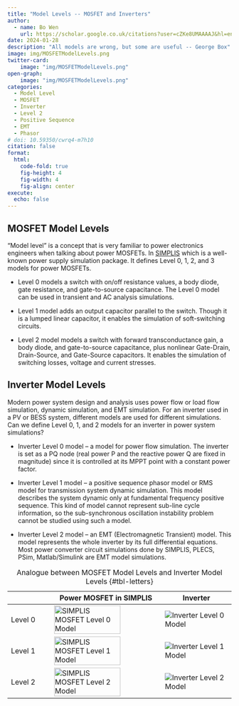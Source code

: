 ```yaml
---
title: "Model Levels -- MOSFET and Inverters"
author:
  - name: Bo Wen
    url: https://scholar.google.co.uk/citations?user=cZKe8UMAAAAJ&hl=en
date: 2024-01-28
description: "All models are wrong, but some are useful -- George Box"
image: img/MOSFETModelLevels.png
twitter-card: 
    image: "img/MOSFETModelLevels.png"
open-graph: 
    image: "img/MOSFETModelLevels.png"
categories:
  - Model Level
  - MOSFET
  - Inverter
  - Level 2
  - Positive Sequence
  - EMT
  - Phasor
# doi: 10.59350/cwrq4-m7h10
citation: false
format:
  html:
    code-fold: true
    fig-height: 4
    fig-width: 4
    fig-align: center
execute: 
  echo: false
---
```


## MOSFET Model Levels

"Model level" is a concept that is very familiar to power electronics engineers when talking about power MOSFETs. In [SIMPLIS](https://www.simplistechnologies.com/documentation/simplis/sp_semi/topics/mosfet_models.htm) which is a well-known power supply simulation package. It defines Level 0, 1, 2, and 3 models for power MOSFETs. 

* Level 0 models a switch with on/off resistance values, a body diode, gate resistance, and gate-to-source capacitance. The Level 0 model can be used in transient and AC analysis simulations.

* Level 1 model adds an output capacitor parallel to the switch. Though it is a lumped linear capacitor, it enables the simulation of soft-switching circuits.

* Level 2 model models a switch with forward transconductance gain, a body diode, and gate-to-source capacitance, plus nonlinear Gate-Drain, Drain-Source, and Gate-Source capacitors. It enables the simulation of switching losses, voltage and current stresses.

## Inverter Model Levels

Modern power system design and analysis uses power flow or load flow simulation, dynamic simulation, and EMT simulation. For an inverter used in a PV or BESS system, different models are used for different simulations. Can we define Level 0, 1, and 2 models for an inverter in power system simulations?

* Inverter Level 0 model -- a model for power flow simulation. The inverter is set as a PQ node (real power P and the reactive power Q are fixed in magnitude) since it is controlled at its MPPT point with a constant power factor.

* Inverter Level 1 model -- a positive sequence phasor model or RMS model for transmission system dynamic simulation. This model describes the system dynamic only at fundamental frequency positive sequence. This kind of model cannot represent sub-line cycle information, so the sub-synchronous oscillation instability problem cannot be studied using such a model.

* Inverter Level 2 model -- an EMT (Electromagnetic Transient) model. This model represents the whole inverter by its full differential equations. Most power converter circuit simulations done by SIMPLIS, PLECS, PSim, Matlab/Simulink are EMT model simulations.



|          | Power MOSFET in SIMPLIS | Inverter       |
|----------|-------------------------|----------------|
|Level 0| ![SIMPLIS MOSFET Level 0 Model](img/simplis_mosfet_level_0_schematic.png){width=80%} | ![Inverter Level 0 Model](img/Inverter_Level_0.png) |
|Level 1| ![SIMPLIS MOSFET Level 1 Model](img/simplis_mosfet_level_1_schematic.png){width=80%} | ![Inverter Level 1 Model](img/Inverter_Level_1.png) |
|Level 2| ![SIMPLIS MOSFET Level 2 Model](img/simplis_mosfet_level_2_schematic.png){width=80%} | ![Inverter Level 2 Model](img/Inverter_Level_1.png) |
: Analogue between MOSFET Model Levels and Inverter Model Levels  {#tbl-letters}